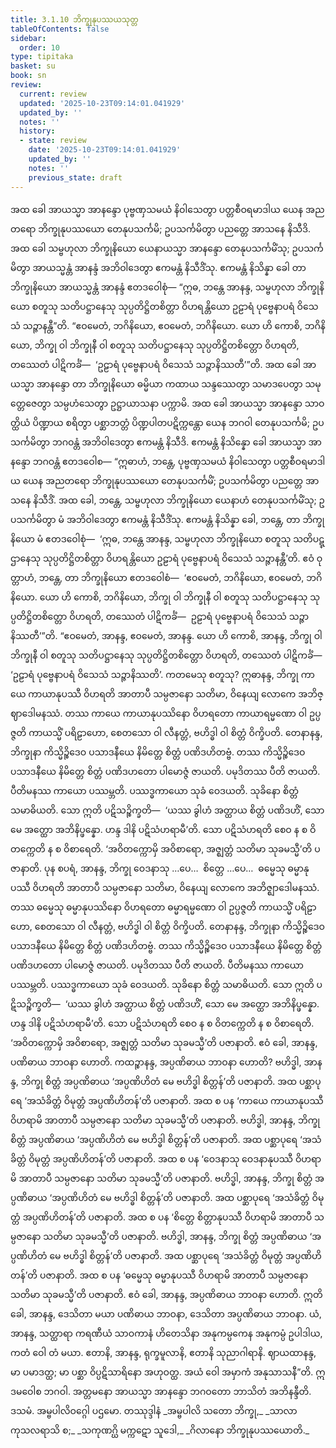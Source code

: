 ```yaml
---
title: 3.1.10 ဘိက္ခုနုပဿယသုတ္တ
tableOfContents: false
sidebar:
  order: 10
type: tipitaka
basket: su
book: sn
review:
  current: review
  updated: '2025-10-23T09:14:01.041929'
  updated_by: ''
  notes: ''
  history:
  - state: review
    date: '2025-10-23T09:14:01.041929'
    updated_by: ''
    notes: ''
    previous_state: draft
---
```



<ReviewStatus review={frontmatter.review} showDetails={true} />

<HypothesisAnnotation frontmatter={frontmatter} />

<DynamicBreadcrumb />

<Division number="376" book="sn" e="ch" v="18" p="334">

<Paragraph number="797" book="sn">
အထ ခေါ အာယသ္မာ အာနန္ဒော ပုဗ္ဗဏှသမယံ နိဝါသေတွာ ပတ္တစီဝရမာဒါယ ယေန အညတရော ဘိက္ခုနုပဿယော တေနုပသင်္ကမိ; ဥပသင်္ကမိတွာ ပညတ္တေ အာသနေ နိသီဒိ. အထ ခေါ သမ္ဗဟုလာ ဘိက္ခုနိယော ယေနာယသ္မာ အာနန္ဒော တေနုပသင်္ကမိံသု; ဥပသင်္ကမိတွာ အာယသ္မန္တံ အာနန္ဒံ အဘိဝါဒေတွာ ဧကမန္တံ နိသီဒိံသု. ဧကမန္တံ နိသိန္နာ ခေါ တာ ဘိက္ခုနိယော အာယသ္မန္တံ အာနန္ဒံ ဧတဒဝေါစုံ—
</Paragraph>

<Paragraph number="798" book="sn">
“ဣဓ, ဘန္တေ အာနန္ဒ, သမ္ဗဟုလာ ဘိက္ခုနိယော စတူသု သတိပဋ္ဌာနေသု သုပ္ပတိဋ္ဌိတစိတ္တာ ဝိဟရန္တိယော ဥဠာရံ ပုဗ္ဗေနာပရံ ဝိသေသံ သဉ္ဇာနန္တီ”တိ. “ဧဝမေတံ, ဘဂိနိယော, ဧဝမေတံ, ဘဂိနိယော. ယော ဟိ ကောစိ, ဘဂိနိယော, ဘိက္ခု ဝါ ဘိက္ခုနီ ဝါ စတူသု သတိပဋ္ဌာနေသု သုပ္ပတိဋ္ဌိတစိတ္တော ဝိဟရတိ, တဿေတံ ပါဋိကင်္ခံ—  ‘ဥဠာရံ ပုဗ္ဗေနာပရံ ဝိသေသံ သဉ္ဇာနိဿတီ’”တိ.
</Paragraph>

<Paragraph number="799" book="sn">
အထ ခေါ အာယသ္မာ အာနန္ဒော တာ ဘိက္ခုနိယော ဓမ္မိယာ ကထာယ သန္ဒဿေတွာ သမာဒပေတွာ သမုတ္တေဇေတွာ သမ္ပဟံသေတွာ ဥဋ္ဌာယာသနာ ပက္ကာမိ. အထ ခေါ အာယသ္မာ အာနန္ဒော သာဝတ္ထိယံ ပိဏ္ဍာယ စရိတွာ ပစ္ဆာဘတ္တံ ပိဏ္ဍပါတပဋိက္ကန္တော ယေန ဘဂဝါ တေနုပသင်္ကမိ; ဥပသင်္ကမိတွာ ဘဂဝန္တံ အဘိဝါဒေတွာ ဧကမန္တံ နိသီဒိ. ဧကမန္တံ နိသိန္နော ခေါ အာယသ္မာ အာနန္ဒော ဘဂဝန္တံ ဧတဒဝေါစ—
</Paragraph>

<Paragraph number="800" book="sn">
“ဣဓာဟံ, ဘန္တေ, ပုဗ္ဗဏှသမယံ နိဝါသေတွာ ပတ္တစီဝရမာဒါယ ယေန အညတရော ဘိက္ခုနုပဿယော တေနုပသင်္ကမိံ; ဥပသင်္ကမိတွာ ပညတ္တေ အာသနေ နိသီဒိံ. အထ ခေါ, ဘန္တေ, သမ္ဗဟုလာ ဘိက္ခုနိယော ယေနာဟံ တေနုပသင်္ကမိံသု; ဥပသင်္ကမိတွာ မံ အဘိဝါဒေတွာ ဧကမန္တံ နိသီဒိံသု. ဧကမန္တံ နိသိန္နာ ခေါ, ဘန္တေ, တာ ဘိက္ခုနိယော မံ ဧတဒဝေါစုံ—  ‘ဣဓ, ဘန္တေ အာနန္ဒ, သမ္ဗဟုလာ ဘိက္ခုနိယော စတူသု သတိပဋ္ဌာနေသု သုပ္ပတိဋ္ဌိတစိတ္တာ ဝိဟရန္တိယော ဥဠာရံ ပုဗ္ဗေနာပရံ ဝိသေသံ သဉ္ဇာနန္တီ’တိ. ဧဝံ ဝုတ္တာဟံ, ဘန္တေ, တာ ဘိက္ခုနိယော ဧတဒဝေါစံ—  ‘ဧဝမေတံ, ဘဂိနိယော, ဧဝမေတံ, ဘဂိနိယော. ယော ဟိ ကောစိ, ဘဂိနိယော, ဘိက္ခု ဝါ ဘိက္ခုနီ ဝါ စတူသု သတိပဋ္ဌာနေသု သုပ္ပတိဋ္ဌိတစိတ္တော ဝိဟရတိ, တဿေတံ ပါဋိကင်္ခံ—  ဥဠာရံ ပုဗ္ဗေနာပရံ ဝိသေသံ သဉ္ဇာနိဿတီ’”တိ.
</Paragraph>

<Paragraph number="801" book="sn">
“ဧဝမေတံ, အာနန္ဒ, ဧဝမေတံ, အာနန္ဒ. ယော ဟိ ကောစိ, အာနန္ဒ, ဘိက္ခု ဝါ ဘိက္ခုနီ ဝါ စတူသု သတိပဋ္ဌာနေသု သုပ္ပတိဋ္ဌိတစိတ္တော ဝိဟရတိ, တဿေတံ ပါဋိကင်္ခံ—  ‘ဥဠာရံ ပုဗ္ဗေနာပရံ ဝိသေသံ သဉ္ဇာနိဿတိ’.
</Paragraph>

<Paragraph number="802" book="sn">
ကတမေသု စတူသု? ဣဓာနန္ဒ, ဘိက္ခု ကာယေ ကာယာနုပဿီ ဝိဟရတိ အာတာပီ သမ္ပဇာနော သတိမာ, ဝိနေယျ လောကေ အဘိဇ္ဈာဒေါမနဿံ. တဿ ကာယေ ကာယာနုပဿိနော ဝိဟရတော ကာယာရမ္မဏော ဝါ ဥပ္ပဇ္ဇတိ ကာယသ္မိံ ပရိဠာဟော, စေတသော ဝါ လီနတ္တံ, ဗဟိဒ္ဓါ ဝါ စိတ္တံ ဝိက္ခိပတိ. တေနာနန္ဒ, ဘိက္ခုနာ ကိသ္မိဉ္စိဒေဝ ပသာဒနီယေ နိမိတ္တေ စိတ္တံ ပဏိဒဟိတဗ္ဗံ. တဿ ကိသ္မိဉ္စိဒေဝ ပသာဒနီယေ နိမိတ္တေ စိတ္တံ ပဏိဒဟတော ပါမောဇ္ဇံ ဇာယတိ. ပမုဒိတဿ ပီတိ ဇာယတိ. ပီတိမနဿ ကာယော ပဿမ္ဘတိ. ပဿဒ္ဓကာယော သုခံ ဝေဒယတိ. သုခိနော စိတ္တံ သမာဓိယတိ. သော ဣတိ ပဋိသဉ္စိက္ခတိ—  ‘ယဿ ခွါဟံ အတ္ထာယ စိတ္တံ ပဏိဒဟိံ, သော မေ အတ္ထော အဘိနိပ္ဖန္နော. ဟန္ဒ ဒါနိ ပဋိသံဟရာမီ’တိ. သော ပဋိသံဟရတိ စေဝ န စ ဝိတက္ကေတိ န စ ဝိစာရေတိ. ‘အဝိတက္ကောမှိ အဝိစာရော, အဇ္ဈတ္တံ သတိမာ သုခမသ္မီ’တိ ပဇာနာတိ.
</Paragraph>

<Paragraph number="803" book="sn">
ပုန စပရံ, အာနန္ဒ, ဘိက္ခု ဝေဒနာသု …ပေ…  စိတ္တေ …ပေ…  ဓမ္မေသု ဓမ္မာနုပဿီ ဝိဟရတိ အာတာပီ သမ္ပဇာနော သတိမာ, ဝိနေယျ လောကေ အဘိဇ္ဈာဒေါမနဿံ. တဿ ဓမ္မေသု ဓမ္မာနုပဿိနော ဝိဟရတော ဓမ္မာရမ္မဏော ဝါ ဥပ္ပဇ္ဇတိ ကာယသ္မိံ ပရိဠာဟော, စေတသော ဝါ လီနတ္တံ, ဗဟိဒ္ဓါ ဝါ စိတ္တံ ဝိက္ခိပတိ. တေနာနန္ဒ, ဘိက္ခုနာ ကိသ္မိဉ္စိဒေဝ ပသာဒနီယေ နိမိတ္တေ စိတ္တံ ပဏိဒဟိတဗ္ဗံ. တဿ ကိသ္မိဉ္စိဒေဝ ပသာဒနီယေ နိမိတ္တေ စိတ္တံ ပဏိဒဟတော ပါမောဇ္ဇံ ဇာယတိ. ပမုဒိတဿ ပီတိ ဇာယတိ. ပီတိမနဿ ကာယော ပဿမ္ဘတိ. ပဿဒ္ဓကာယော သုခံ ဝေဒယတိ. သုခိနော စိတ္တံ သမာဓိယတိ. သော ဣတိ ပဋိသဉ္စိက္ခတိ—  ‘ယဿ ခွါဟံ အတ္ထာယ စိတ္တံ ပဏိဒဟိံ, သော မေ အတ္ထော အဘိနိပ္ဖန္နော. ဟန္ဒ ဒါနိ ပဋိသံဟရာမီ’တိ. သော ပဋိသံဟရတိ စေဝ န စ ဝိတက္ကေတိ န စ ဝိစာရေတိ. ‘အဝိတက္ကောမှိ အဝိစာရော, အဇ္ဈတ္တံ သတိမာ သုခမသ္မီ’တိ ပဇာနာတိ. ဧဝံ ခေါ, အာနန္ဒ, ပဏိဓာယ ဘာဝနာ ဟောတိ.
</Paragraph>

<Paragraph number="804" book="sn">
ကထဉ္စာနန္ဒ, အပ္ပဏိဓာယ ဘာဝနာ ဟောတိ? ဗဟိဒ္ဓါ, အာနန္ဒ, ဘိက္ခု စိတ္တံ အပ္ပဏိဓာယ ‘အပ္ပဏိဟိတံ မေ ဗဟိဒ္ဓါ စိတ္တန်’တိ ပဇာနာတိ. အထ ပစ္ဆာပုရေ ‘အသံခိတ္တံ ဝိမုတ္တံ အပ္ပဏိဟိတန်’တိ ပဇာနာတိ. အထ စ ပန ‘ကာယေ ကာယာနုပဿီ ဝိဟရာမိ အာတာပီ သမ္ပဇာနော သတိမာ သုခမသ္မီ’တိ ပဇာနာတိ. ဗဟိဒ္ဓါ, အာနန္ဒ, ဘိက္ခု စိတ္တံ အပ္ပဏိဓာယ ‘အပ္ပဏိဟိတံ မေ ဗဟိဒ္ဓါ စိတ္တန်’တိ ပဇာနာတိ. အထ ပစ္ဆာပုရေ ‘အသံခိတ္တံ ဝိမုတ္တံ အပ္ပဏိဟိတန်’တိ ပဇာနာတိ. အထ စ ပန ‘ဝေဒနာသု ဝေဒနာနုပဿီ ဝိဟရာမိ အာတာပီ သမ္ပဇာနော သတိမာ သုခမသ္မီ’တိ ပဇာနာတိ. ဗဟိဒ္ဓါ, အာနန္ဒ, ဘိက္ခု စိတ္တံ အပ္ပဏိဓာယ ‘အပ္ပဏိဟိတံ မေ ဗဟိဒ္ဓါ စိတ္တန်’တိ ပဇာနာတိ. အထ ပစ္ဆာပုရေ ‘အသံခိတ္တံ ဝိမုတ္တံ အပ္ပဏိဟိတန်’တိ ပဇာနာတိ. အထ စ ပန ‘စိတ္တေ စိတ္တာနုပဿီ ဝိဟရာမိ အာတာပီ သမ္ပဇာနော သတိမာ သုခမသ္မီ’တိ ပဇာနာတိ. ဗဟိဒ္ဓါ, အာနန္ဒ, ဘိက္ခု စိတ္တံ အပ္ပဏိဓာယ ‘အပ္ပဏိဟိတံ မေ ဗဟိဒ္ဓါ စိတ္တန်’တိ ပဇာနာတိ. အထ ပစ္ဆာပုရေ ‘အသံခိတ္တံ ဝိမုတ္တံ အပ္ပဏိဟိတန်’တိ ပဇာနာတိ. အထ စ ပန ‘ဓမ္မေသု ဓမ္မာနုပဿီ ဝိဟရာမိ အာတာပီ သမ္ပဇာနော သတိမာ သုခမသ္မီ’တိ ပဇာနာတိ. ဧဝံ ခေါ, အာနန္ဒ, အပ္ပဏိဓာယ ဘာဝနာ ဟောတိ.
</Paragraph>

<Paragraph number="805" book="sn">
ဣတိ ခေါ, အာနန္ဒ, ဒေသိတာ မယာ ပဏိဓာယ ဘာဝနာ, ဒေသိတာ အပ္ပဏိဓာယ ဘာဝနာ. ယံ, အာနန္ဒ, သတ္ထာရာ ကရဏီယံ သာဝကာနံ ဟိတေသိနာ အနုကမ္ပကေန အနုကမ္ပံ ဥပါဒါယ, ကတံ ဝေါ တံ မယာ. ဧတာနိ, အာနန္ဒ, ရုက္ခမူလာနိ, ဧတာနိ သုညာဂါရာနိ. ဈာယထာနန္ဒ, မာ ပမာဒတ္ထ; မာ ပစ္ဆာ ဝိပ္ပဋိသာရိနော အဟုဝတ္ထ. အယံ ဝေါ အမှာကံ အနုသာသနီ”တိ.
</Paragraph>

<Paragraph number="806" book="sn">
ဣဒမဝေါစ ဘဂဝါ. အတ္တမနော အာယသ္မာ အာနန္ဒော ဘဂဝတော ဘာသိတံ အဘိနန္ဒီတိ.

</Paragraph>
</Division>

<Paragraph number="807" type="center" book="sn">
ဒသမံ.



</Paragraph>

<Paragraph number="808" type="center" book="sn">
အမ္ဗပါလိဝဂ္ဂေါ ပဌမော.



</Paragraph>

<Paragraph number="809" type="center" book="sn">
တဿုဒ္ဒါနံ


</Paragraph>

<Paragraph number="810" type="verses" book="sn">
_အမ္ဗပါလိ သတော ဘိက္ခု,_  
_သာလာ ကုသလရာသိ စ;_  
_သကုဏဂ္ဃိ မက္ကဋော သူဒေါ,_  
_ဂိလာနော ဘိက္ခုနုပဿယောတိ._
</Paragraph>